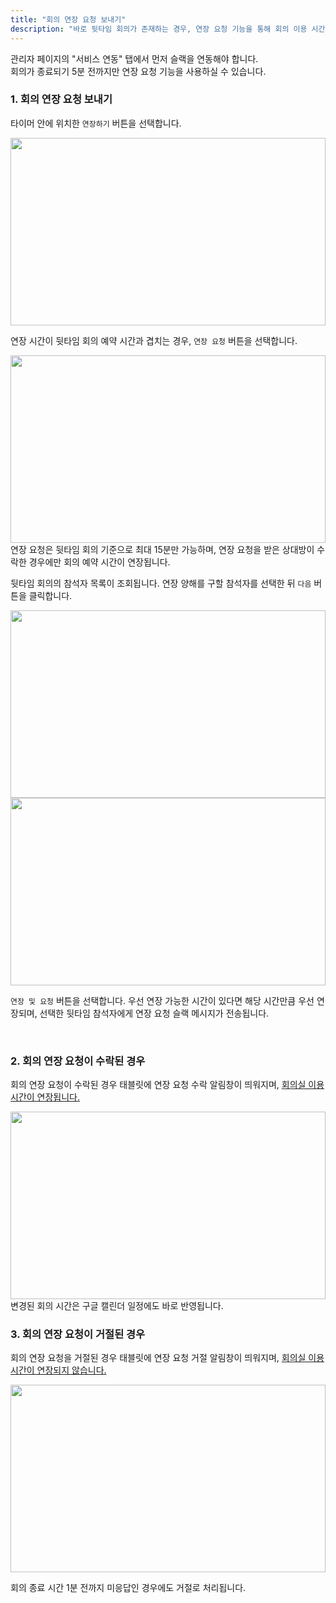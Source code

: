 ```yaml
---
title: "회의 연장 요청 보내기"
description: "바로 뒷타임 회의가 존재하는 경우, 연장 요청 기능을 통해 회의 이용 시간을 연장할 수 있습니다."
---
```


<Warning>
    관리자 페이지의 "서비스 연동" 탭에서 먼저 슬랙을 연동해야 합니다.<br />
    회의가 종료되기 5분 전까지만 연장 요청 기능을 사용하실 수 있습니다.
</Warning>

### 1. 회의 연장 요청 보내기

타이머 안에 위치한 `연장하기` 버튼을 선택합니다.
<Frame>
    <img src="/images/tablet/meeting-extend/request-extend/img1.png" width="100%" height="300" />
</Frame>

<br />

연장 시간이 뒷타임 회의 예약 시간과 겹치는 경우, `연장 요청` 버튼을 선택합니다.
<Frame>
    <img src="/images/tablet/meeting-extend/request-extend/img2.png" width="100%" height="300" />
</Frame>
<Warning>
    연장 요청은 뒷타임 회의 기준으로 최대 15분만 가능하며, 연장 요청을 받은 상대방이 수락한 경우에만 회의 예약 시간이 연장됩니다.
</Warning>

<br />

뒷타임 회의의 참석자 목록이 조회됩니다. 연장 양해를 구할 참석자를 선택한 뒤 `다음` 버튼을 클릭합니다.
<Frame>
    <img src="/images/tablet/meeting-extend/request-extend/img3.png" width="100%" height="300" />
</Frame>

<br />

<Frame>
    <img src="/images/tablet/meeting-extend/request-extend/img4.png" width="100%" height="300" />
</Frame>

`연장 및 요청` 버튼을 선택합니다. 우선 연장 가능한 시간이 있다면 해당 시간만큼 우선 연장되며, 선택한 뒷타임 참석자에게 연장 요청 슬랙 메시지가 전송됩니다.

<br />

### 2. 회의 연장 요청이 수락된 경우

회의 연장 요청이 수락된 경우 태블릿에 연장 요청 수락 알림창이 띄워지며, <u>회의실 이용 시간이 연장됩니다.</u>
<Frame>
    <img src="/images/tablet/meeting-extend/request-extend/img5.png" width="100%" height="300" />
</Frame>
<Info>
    변경된 회의 시간은 구글 캘린더 일정에도 바로 반영됩니다.
</Info>

<br />

### 3. 회의 연장 요청이 거절된 경우

회의 연장 요청을 거절된 경우 태블릿에 연장 요청 거절 알림창이 띄워지며, <u>회의실 이용 시간이 연장되지 않습니다.</u>
<Frame>
    <img src="/images/tablet/meeting-extend/request-extend/img6.png" width="100%" height="300" />
</Frame>

<Warning>회의 종료 시간 1분 전까지 미응답인 경우에도 거절로 처리됩니다.</Warning>
